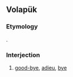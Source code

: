 ==Volapük==

===Etymology===
{{bor|vo|fr|adieu}}.

===Interjection===
{{head|vo|interjection}}

# [[good-bye]], [[adieu]], [[bye]]